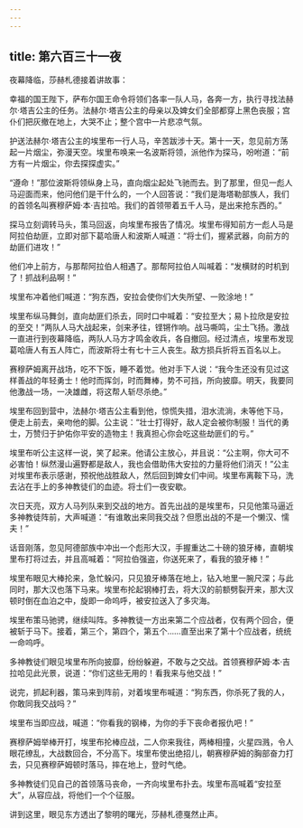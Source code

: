 ```yaml
---
---
---
```

title: 第六百三十一夜
---






夜幕降临，莎赫札德接着讲故事：





幸福的国王陛下，萨布尔国王命令将领们各率一队人马，各奔一方，执行寻找法赫尔·塔吉公主的任务。法赫尔·塔吉公主的母亲以及婢女们全部都穿上黑色丧服；宫仆们把灰撤在地上，大哭不止；整个宫中一片悲凉气氛。

护送法赫尔·塔吉公主的埃里布一行人马，辛苦跋涉十天。第十一天，忽见前方荡起一片烟尘，弥漫天空。埃里布唤来一名波斯将领，派他作为探马，吩咐道：“前方有一片烟尘，你去探探虚实。”

“遵命！”那位波斯将领纵身上马，直向烟尘起处飞驰而去。到了那里，但见一彪人马迎面而来，他问他们是干什么的，一个人回答说：“我们是海塔勒部族人，我们的首领名叫赛穆萨姆·本·吉拉哈。我们的首领带着五千人马，是出来抢东西的。”

探马立刻调转马头，策马回返，向埃里布报告了情况。埃里布得知前方一彪人马是阿拉伯劫匪，立即对部下葛哈唐人和波斯人喊道：“将士们，握紧武器，向前方的劫匪们进攻！”

他们冲上前方，与那帮阿拉伯人相遇了。那帮阿拉伯人叫喊着：“发横财的时机到了！抓战利品啊！”

埃里布冲着他们喊道：“狗东西，安拉会使你们大失所望、一败涂地！”

埃里布纵马舞剑，直向劫匪们杀去，同时口中喊着：“安拉至大；易卜拉欣是安拉的至交！”两队人马大战起来，剑来矛往，铿锵作响。战马嘶鸣，尘土飞扬。激战一直进行到夜幕降临，两队人马方才鸣金收兵，各自撤回。经过清点，埃里布发现葛哈唐人有五人阵亡，而波斯将士有七十三人丧生。敌方损兵折将五百名以上。

赛穆萨姆离开战场，吃不下饭，睡不着觉。他对手下人说：“我今生还没有见过这样善战的年轻勇士！他时而挥剑，时而舞棒，势不可挡，所向披靡。明天，我要同他激战一场，一决雄雌，将这帮人斩尽杀绝。”

埃里布回到营中，法赫尔·塔吉公主看到他，惊慌失措，泪水流淌，未等他下马，便走上前去，亲吻他的脚。公主说：“壮士打得好，敌人定会被你制服！当代的勇士，万赞归于护佑你平安的造物主！我真担心你会吃这些劫匪们的亏。”

埃里布听公主这样一说，笑了起来。他请公主放心，并且说：“公主啊，你大可不必害怕！纵然漫山遍野都是敌人，我也会借助伟大安拉的力量将他们消灭！”公主对埃里布表示感谢，预祝他战胜敌人，然后回到婢女们中间。埃里布离鞍下马，洗去沾在手上的多神教徒们的血迹。将士们一夜安歇。

次日天亮，双方人马列队来到交战的地方。首先出战的是埃里布，只见他策马逼近多神教徒阵前，大声喊道：“有谁敢出来同我交战？但愿出战的不是一个懒汉、懦夫！”

话音刚落，忽见阿德部族中冲出一个彪形大汉，手握重达二十磅的狼牙棒，直朝埃里布打将过去，并且高喊着：“阿拉伯强盗，你送死来了，看我的狼牙棒！”

埃里布眼见大棒抡来，急忙躲闪，只见狼牙棒落在地上，钻入地里一腕尺深；与此同时，那大汉也落下马来。埃里布抡起钢棒打去，将大汉的前额劈裂开来，那大汉顿时倒在血泊之中，旋即一命呜呼，被安拉送入了多灾海。

埃里布策马驰骋，继续叫阵。多神教徒一方出来第二个应战者，仅有两个回合，便被斩于马下。接着，第三个，第四个，第五个……直至出来了第十个应战者，统统一命呜呼。

多神教徒们眼见埃里布所向披靡，纷纷躲避，不敢与之交战。首领赛穆萨姆·本·吉拉哈见此光景，说道：“你们这些无用的！看我来与他交战！”

说完，抓起利器，策马来到阵前，对着埃里布喊道：“狗东西，你杀死了我的人，你敢同我交战吗？”

埃里布当即应战，喊道：“你看我的钢棒，为你的手下丧命者报仇吧！”

赛穆萨姆举棒开打，埃里布抡棒应战，二人你来我往，两棒相撞，火星四溅，令人眼花缭乱，大战数回合，不分高下。埃里布使出绝招儿，朝赛穆萨姆的胸部奋力打去，只见赛穆萨姆顿时落马，摔在地上，登时气绝。

多神教徒们见自己的首领落马丧命，一齐向埃里布扑去。埃里布高喊着“安拉至大”，从容应战，将他们一个个征服。





讲到这里，眼见东方透出了黎明的曙光，莎赫札德戛然止声。
